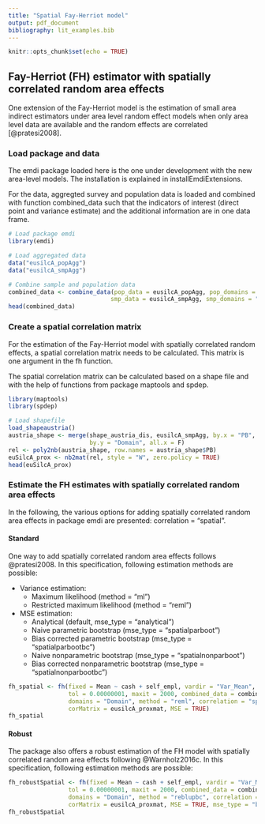 ```yaml
---
title: "Spatial Fay-Herriot model"
output: pdf_document
bibliography: lit_examples.bib
---
```


```r
knitr::opts_chunk$set(echo = TRUE)
```

## Fay-Herriot (FH) estimator with spatially correlated random area effects

One extension of the Fay-Herriot model is the estimation of small area indirect 
estimators under area level random effect models when only area level data are 
available and the random effects are correlated [@pratesi2008].

### Load package and data

The emdi package loaded here is the one under development with the new area-level 
models. The installation is explained in installEmdiExtensions.

For the data, aggregted survey and population data is loaded and combined with 
function combined_data such that the indicators of interest (direct point and 
variance estimate) and the additional information are in one data frame.

```r
# Load package emdi
library(emdi)

# Load aggregated data
data("eusilcA_popAgg")
data("eusilcA_smpAgg")

# Combine sample and population data
combined_data <- combine_data(pop_data = eusilcA_popAgg, pop_domains = "Domain",
                             smp_data = eusilcA_smpAgg, smp_domains = "Domain")
head(combined_data)
```

### Create a spatial correlation matrix

For the estimation of the Fay-Herriot model with spatially correlated random 
effects, a spatial correlation matrix needs to be calculated. This matrix is 
one argument in the fh function.

The spatial correlation matrix can be calculated based on a shape file and with 
the help of functions from package maptools and spdep. 

```r
library(maptools)
library(spdep)

# Load shapefile
load_shapeaustria()
austria_shape <- merge(shape_austria_dis, eusilcA_smpAgg, by.x = "PB",
                       by.y = "Domain", all.x = F)
rel <- poly2nb(austria_shape, row.names = austria_shape$PB)
euSilcA_prox <- nb2mat(rel, style = "W", zero.policy = TRUE)
head(euSilcA_prox)
```

### Estimate the FH estimates with spatially correlated random area effects

In the following, the various options for adding spatially correlated random 
area effects in package emdi are presented: correlation = "spatial". 

#### Standard

One way to add spatially correlated random area effects follows @pratesi2008. In
this specification, following estimation methods are possible:

* Variance estimation: 
    + Maximum likelihood (method = "ml")
    + Restricted maximum likelihood (method = "reml")
* MSE estimation: 
    + Analytical (default, mse_type = "analytical")
    + Naive parametric bootstrap (mse_type = "spatialparboot")
    + Bias corrected parametric bootstrap (mse_type = "spatialparbootbc")
    + Naive nonparametric bootstrap (mse_type = "spatialnonparboot")
    + Bias corrected nonparametric bootstrap (mse_type = "spatialnonparbootbc")

```r
fh_spatial <- fh(fixed = Mean ~ cash + self_empl, vardir = "Var_Mean", 
                 tol = 0.00000001, maxit = 2000, combined_data = combined_data, 
                 domains = "Domain", method = "reml", correlation = "spatial", 
                 corMatrix = eusilcA_proxmat, MSE = TRUE)
fh_spatial
```

#### Robust

The package also offers a robust estimation of the FH model with spatially 
correlated random area effects following @Warnholz2016c. In this specification, 
following estimation methods are possible: 

```r
fh_robustSpatial <- fh(fixed = Mean ~ cash + self_empl, vardir = "Var_Mean", 
                 tol = 0.00000001, maxit = 2000, combined_data = combined_data, 
                 domains = "Domain", method = "reblupbc", correlation = "spatial", 
                 corMatrix = eusilcA_proxmat, MSE = TRUE, mse_type = "boot", B = 2)
fh_robustSpatial
```



